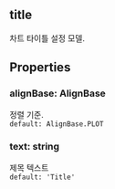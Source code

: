 ## title
차트 타이틀 설정 모델.
## Properties

### alignBase: AlignBase
정렬 기준.  
`default: AlignBase.PLOT`  

### text: string
제목 텍스트  
`default: 'Title'`  
